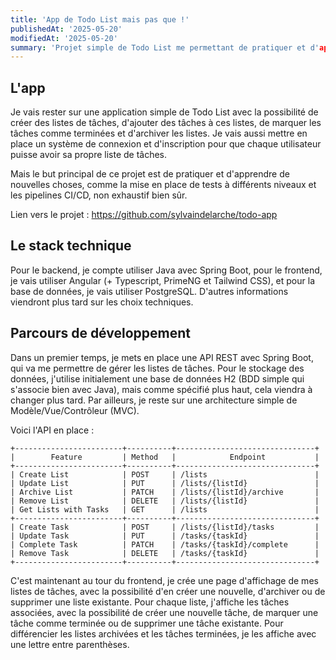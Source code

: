 ```yaml
---
title: 'App de Todo List mais pas que !'
publishedAt: '2025-05-20'
modifiedAt: '2025-05-20'
summary: 'Projet simple de Todo List me permettant de pratiquer et d'apprendre de nouvelles choses.'
---
```


## L'app

Je vais rester sur une application simple de Todo List avec la possibilité de créer des listes de tâches, d'ajouter des tâches à ces listes, de marquer les tâches comme terminées et d'archiver les listes. Je vais aussi mettre en place un système de connexion et d'inscription pour que chaque utilisateur puisse avoir sa propre liste de tâches.

Mais le but principal de ce projet est de pratiquer et d'apprendre de nouvelles choses, comme la mise en place de tests à différents niveaux et les pipelines CI/CD, non exhaustif bien sûr.

Lien vers le projet : https://github.com/sylvaindelarche/todo-app

## Le stack technique

Pour le backend, je compte utiliser Java avec Spring Boot, pour le frontend, je vais utiliser Angular (+ Typescript, PrimeNG et Tailwind CSS), et pour la base de données, je vais utiliser PostgreSQL.
D'autres informations viendront plus tard sur les choix techniques.

## Parcours de développement

Dans un premier temps, je mets en place une API REST avec Spring Boot, qui va me permettre de gérer les listes de tâches. Pour le stockage des données, j'utilise initialement une base de données H2 (BDD simple qui s'associe bien avec Java), mais comme spécifié plus haut, cela viendra à changer plus tard.
Par ailleurs, je reste sur une architecture simple de Modèle/Vue/Contrôleur (MVC).

Voici l'API en place :

```ascii
+------------------------+----------+-------------------------------+
|        Feature         | Method   |            Endpoint           |
+------------------------+----------+-------------------------------+
| Create List            | POST     | /lists                        |
| Update List            | PUT      | /lists/{listId}               |
| Archive List           | PATCH    | /lists/{listId}/archive       |
| Remove List            | DELETE   | /lists/{listId}               |
| Get Lists with Tasks   | GET      | /lists                        |
+------------------------+----------+-------------------------------+
| Create Task            | POST     | /lists/{listId}/tasks         |
| Update Task            | PUT      | /tasks/{taskId}               |
| Complete Task          | PATCH    | /tasks/{taskId}/complete      |
| Remove Task            | DELETE   | /tasks/{taskId}               |
+------------------------+----------+-------------------------------+
```

C'est maintenant au tour du frontend, je crée une page d'affichage de mes listes de tâches, avec la possibilité d'en créer une nouvelle, d'archiver ou de supprimer une liste existante. Pour chaque liste, j'affiche les tâches associées, avec la possibilité de créer une nouvelle tâche, de marquer une tâche comme terminée ou de supprimer une tâche existante. Pour différencier les listes archivées et les tâches terminées, je les affiche avec une lettre entre parenthèses.
